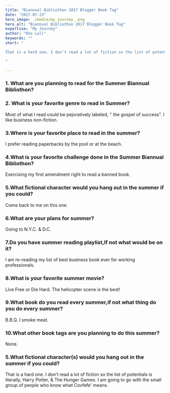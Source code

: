 ```yaml
---
title: "Biannual Bibliothon 2017 Blogger Book Tag"
date: "2017-07-23"
hero_image: ./media/my_journey_.png
hero_alt: "Biannual Bibliothon 2017 Blogger Book Tag"
expertise: "My Journey"
author: "Rho Lall"
keywords: ""
short: "

That is a hard one. I don’t read a lot of fiction so the list of potentials is literally, Harry Potter, & The Hunger Games. I am going to go with the small group of people who know what Covfefe’ means.

"

---
```

### 1. What are you planning to read for the Summer Biannual Bibliothon?

### 2. What is your favorite genre to read in Summer?

Most of what I read could be pejoratively labeled, " the gospel of success". I like business non-fiction. 

### 3.Where is your favorite place to read in the summer?

I prefer reading paperbacks by the pool or at the beach.

### 4.What is your favorite challenge done in the Summer Biannual Bibliothon?

Exercising my first amendment right to read a banned book. 

### 5.What fictional character would you hang out in the summer if you could?

Come back to me on this one.

### 6.What are your plans for summer?

Going to N.Y.C. & D.C.

### 7.Do you have summer reading playlist,If not what would be on it?

I am re-reading my list of best business book ﻿ever for working professionals.

### 8.What is your favorite summer movie?

Live Free or Die Hard. The helicopter scene is the best!

### 9.What book do you read every summer,if not what thing do you do every summer?

B.B.Q. I smoke meat.

### 10.What other book tags are you planning to do this summer?

None.

### 5.What fictional character(s) would you hang out in the summer if you could?

That is a hard one. I don’t read a lot of fiction so the list of potentials is literally, Harry Potter, & The Hunger Games. I am going to go with the small group of people who know what Covfefe’ means.
